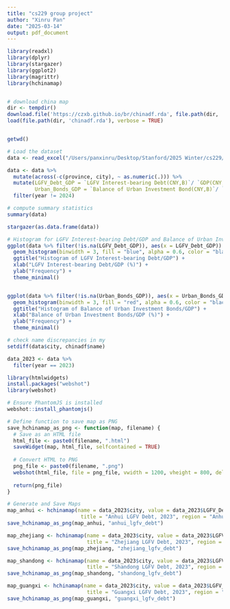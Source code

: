 ```yaml
---
title: "cs229 group project"
author: "Xinru Pan"
date: "2025-03-14"
output: pdf_document
---
```


```r
library(readxl)
library(dplyr)
library(stargazer)
library(ggplot2)
library(magrittr)
library(hchinamap)


# download china map
dir <- tempdir()
download.file('https://czxb.github.io/br/chinadf.rda', file.path(dir, 'chinadf.rda'))
load(file.path(dir, 'chinadf.rda'), verbose = TRUE)


getwd()

# Load the dataset
data <- read_excel("/Users/panxinru/Desktop/Stanford/2025 Winter/cs229/Advanced model/merged_city_year_panel Chinese name.xlsx")

data <- data %>% 
  mutate(across(-c(province, city), ~ as.numeric(.))) %>%
  mutate(LGFV_Debt_GDP = `LGFV Interest-bearing Debt(CNY,B)`/ `GDP(CNY,B)` * 100,
         Urban_Bonds_GDP = `Balance of Urban Investment Bond(CNY,B)`/ `GDP(CNY,B)` * 100) %>%
  filter(year != 2024)

# compute summary statistics
summary(data) 

stargazer(as.data.frame(data))
```



```r
# Histogram for LGFV Interest-bearing Debt/GDP and Balance of Urban Investment Bonds/GDP
ggplot(data %>% filter(!is.na(LGFV_Debt_GDP)), aes(x = LGFV_Debt_GDP)) +
  geom_histogram(binwidth = 3, fill = "blue", alpha = 0.6, color = "black") +
  ggtitle("Histogram of LGFV Interest-bearing Debt/GDP") +
  xlab("LGFV Interest-bearing Debt/GDP (%)") +
  ylab("Frequency") +
  theme_minimal()


ggplot(data %>% filter(!is.na(Urban_Bonds_GDP)), aes(x = Urban_Bonds_GDP)) +
  geom_histogram(binwidth = 3, fill = "red", alpha = 0.6, color = "black") +
  ggtitle("Histogram of Balance of Urban Investment Bonds/GDP") +
  xlab("Balance of Urban Investment Bonds/GDP (%)") +
  ylab("Frequency") +
  theme_minimal()
```

```r
# check name discrepancies in my 
setdiff(data$city, chinadf$name)
```


```r
data_2023 <- data %>%
  filter(year == 2023)

library(htmlwidgets)
install.packages("webshot")
library(webshot)

# Ensure PhantomJS is installed
webshot::install_phantomjs()

# Define function to save map as PNG
save_hchinamap_as_png <- function(map, filename) {
  # Save as an HTML file
  html_file <- paste0(filename, ".html")
  saveWidget(map, html_file, selfcontained = TRUE)
  
  # Convert HTML to PNG
  png_file <- paste0(filename, ".png")
  webshot(html_file, file = png_file, vwidth = 1200, vheight = 800, delay = 1)
  
  return(png_file)
}

# Generate and Save Maps
map_anhui <- hchinamap(name = data_2023$city, value = data_2023$LGFV_Debt_GDP,
                        title = "Anhui LGFV Debt, 2023", region = "Anhui")
save_hchinamap_as_png(map_anhui, "anhui_lgfv_debt")

map_zhejiang <- hchinamap(name = data_2023$city, value = data_2023$LGFV_Debt_GDP,
                          title = "Zhejiang LGFV Debt, 2023", region = "Zhejiang")
save_hchinamap_as_png(map_zhejiang, "zhejiang_lgfv_debt")

map_shandong <- hchinamap(name = data_2023$city, value = data_2023$LGFV_Debt_GDP,
                          title = "Shandong LGFV Debt, 2023", region = "Shandong")
save_hchinamap_as_png(map_shandong, "shandong_lgfv_debt")

map_guangxi <- hchinamap(name = data_2023$city, value = data_2023$LGFV_Debt_GDP,
                          title = "Guangxi LGFV Debt, 2023", region = "Guangxi")
save_hchinamap_as_png(map_guangxi, "guangxi_lgfv_debt")

```